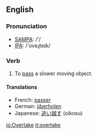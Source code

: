 ==English==
=== Pronunciation ===
*[[w:SAMPA|SAMPA]]: /'/
*[[w:IPA|IPA]]: /'ovəɻteɪk/

=== Verb ===
{{irregverb|'''to overtake'''|'''[[overtakes]]'''|'''[[overtook]]'''|'''[[overtaken]]'''|'''[[overtaking]]'''}}

# To [[pass]] a slower moving object.

==== Translations ====
*French: [[passer]]
*German: [[überholen]]
*Japanese: [[追い越す]] (oikosu)

[[io:Overtake]]
[[it:overtake]]